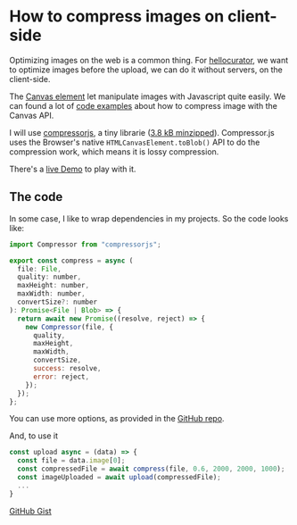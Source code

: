 
<LayoutBlog >

# How to compress images on client-side

Optimizing images on the web is a common thing. For [hellocurator](https://www.hellocurator.xyz/), we want to optimize images before the upload, we can do it without servers, on the client-side.

The [Canvas element](https://developer.mozilla.org/en-US/docs/Web/API/Canvas_API) let manipulate images with Javascript quite easily.
We can found a lot of [code examples](https://gist.github.com/1isten/0ec8c0bc78171c38a3d8b3cf48430a41) about how to compress image with the Canvas API.

I will use [compressorjs](https://github.com/fengyuanchen/compressorjs), a tiny librarie ([3.8 kB minzipped](https://bundlephobia.com/package/compressorjs@1.1.1)).
Compressor.js uses the Browser's native `HTMLCanvasElement.toBlob()` API to do the compression work, which means it is lossy compression.

There's a [live Demo](https://fengyuanchen.github.io/compressorjs/) to play with it.

## The code

In some case, I like to wrap dependencies in my projects.
So the code looks like:

```jsx
import Compressor from "compressorjs";

export const compress = async (
  file: File,
  quality: number,
  maxHeight: number,
  maxWidth: number,
  convertSize?: number
): Promise<File | Blob> => {
  return await new Promise((resolve, reject) => {
    new Compressor(file, {
      quality,
      maxHeight,
      maxWidth,
      convertSize,
      success: resolve,
      error: reject,
    });
  });
};
```

You can use more options, as provided in the [GitHub repo](https://github.com/fengyuanchen/compressorjs#options).

And, to use it

```jsx
const upload async = (data) => {
  const file = data.image[0];
  const compressedFile = await compress(file, 0.6, 2000, 2000, 1000);
  const imageUploaded = await upload(compressedFile);
  ...
}
```

[GitHub Gist](https://gist.github.com/ibelick/aeb88474d3c74277bd4ccc3dc03271ec)

</LayoutBlog>
